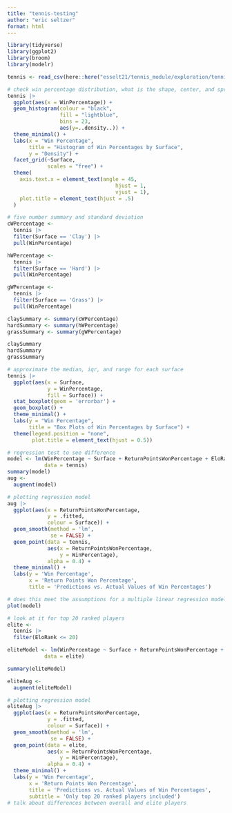 ```yaml
---
title: "tennis-testing"
author: "eric seltzer"
format: html
---
```


```r
library(tidyverse)
library(ggplot2)
library(broom)
library(modelr)
```

```r
tennis <- read_csv(here::here("esselt21/tennis_module/exploration/tennis.csv"))
```

```r
# check win percentage distribution, what is the shape, center, and spread, is there a a big difference between the three surfaces?
tennis |>
  ggplot(aes(x = WinPercentage)) +
  geom_histogram(colour = "black",
                 fill = "lightblue",
                 bins = 23,
                 aes(y=..density..)) +
  theme_minimal() +
  labs(x = "Win Percentage",
       title = "Histogram of Win Percentages by Surface",
       y = "Density") +
  facet_grid(~Surface,
             scales = "free") +
  theme(
    axis.text.x = element_text(angle = 45,
                                   hjust = 1,
                                   vjust = 1),
    plot.title = element_text(hjust = .5)
  )
```

```r
# five number summary and standard deviation
cWPercentage <-
  tennis |>
  filter(Surface == 'Clay') |>
  pull(WinPercentage)

hWPercentage <-
  tennis |>
  filter(Surface == 'Hard') |>
  pull(WinPercentage)

gWPercentage <-
  tennis |>
  filter(Surface == 'Grass') |>
  pull(WinPercentage)

claySummary <- summary(cWPercentage)
hardSummary <- summary(hWPercentage)
grassSummary <- summary(gWPercentage)

claySummary
hardSummary
grassSummary

```


```r
# approximate the median, iqr, and range for each surface
tennis |>
  ggplot(aes(x = Surface,
             y = WinPercentage,
             fill = Surface)) +
  stat_boxplot(geom = 'errorbar') +
  geom_boxplot() +
  theme_minimal() +
  labs(y = "Win Percentage",
       title = "Box Plots of Win Percentages by Surface") +
  theme(legend.position = "none",
        plot.title = element_text(hjust = 0.5))
```

```r
# regression test to see difference
model <- lm(WinPercentage ~ Surface + ReturnPointsWonPercentage + EloRank,
            data = tennis)
summary(model)
aug <-
  augment(model)
```

```r
# plotting regression model
aug |>
  ggplot(aes(x = ReturnPointsWonPercentage,
             y = .fitted,
             colour = Surface)) +
  geom_smooth(method = 'lm',
              se = FALSE) +
  geom_point(data = tennis,
             aes(x = ReturnPointsWonPercentage,
                 y = WinPercentage),
             alpha = 0.4) +
  theme_minimal() +
  labs(y = 'Win Percentage',
       x = 'Return Points Won Percentage',
       title = 'Predictions vs. Actual Values of Win Percentages')
```

```r
# does this meet the assumptions for a multiple linear regression model?
plot(model)
```

```r
# look at it for top 20 ranked players
elite <-
  tennis |>
  filter(EloRank <= 20)
```

```r
eliteModel <- lm(WinPercentage ~ Surface + ReturnPointsWonPercentage + EloRank,
            data = elite)

summary(eliteModel)

eliteAug <-
  augment(eliteModel)
```

```r
# plotting regression model
eliteAug |>
  ggplot(aes(x = ReturnPointsWonPercentage,
             y = .fitted,
             colour = Surface)) +
  geom_smooth(method = 'lm',
              se = FALSE) +
  geom_point(data = elite,
             aes(x = ReturnPointsWonPercentage,
                 y = WinPercentage),
             alpha = 0.4) +
  theme_minimal() +
  labs(y = 'Win Percentage',
       x = 'Return Points Won Percentage',
       title = 'Predictions vs. Actual Values of Win Percentages',
       subtitle = 'Only top 20 ranked players included')
# talk about differences between overall and elite players
```


